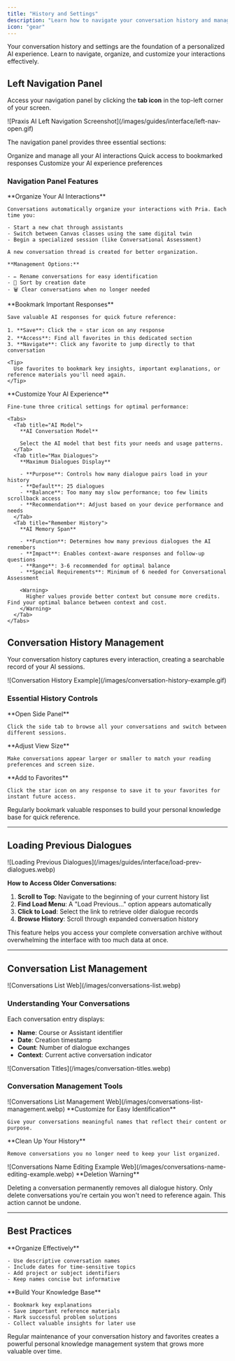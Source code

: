 ```yaml
---
title: "History and Settings"
description: "Learn how to navigate your conversation history and manage your interactions with Praxis AI."
icon: "gear"
---
```


<Info>
  Your conversation history and settings are the foundation of a personalized AI experience. Learn to navigate, organize, and customize your interactions effectively.
</Info>

## Left Navigation Panel

Access your navigation panel by clicking the **tab icon** in the top-left corner of your screen.

<Frame caption="Opening the left navigation panel reveals your conversation management tools">
  ![Praxis AI Left Navigation Screenshot](/images/guides/interface/left-nav-open.gif)
</Frame>

The navigation panel provides three essential sections:

<CardGroup cols={3}>
  <Card title="Conversations" icon="comments">
    Organize and manage all your AI interactions
  </Card>
  <Card title="Favorites" icon="star">
    Quick access to bookmarked responses
  </Card>
  <Card title="Settings" icon="gear">
    Customize your AI experience preferences
  </Card>
</CardGroup>

### Navigation Panel Features

<AccordionGroup>
  <Accordion title="Conversations" icon="comments">
    **Organize Your AI Interactions**

    Conversations automatically organize your interactions with Pria. Each time you:

    - Start a new chat through assistants
    - Switch between Canvas classes using the same digital twin
    - Begin a specialized session (like Conversational Assessment)

    A new conversation thread is created for better organization.

    **Management Options:**

    - ✏️ Rename conversations for easy identification
    - 📅 Sort by creation date
    - 🗑️ Clear conversations when no longer needed
  </Accordion>
  <Accordion title="Favorites" icon="star">
    **Bookmark Important Responses**

    Save valuable AI responses for quick future reference:

    1. **Save**: Click the ⭐ star icon on any response
    2. **Access**: Find all favorites in this dedicated section
    3. **Navigate**: Click any favorite to jump directly to that conversation

    <Tip>
      Use favorites to bookmark key insights, important explanations, or reference materials you'll need again.
    </Tip>
  </Accordion>
  <Accordion title="Settings" icon="gear">
    **Customize Your AI Experience**

    Fine-tune three critical settings for optimal performance:

    <Tabs>
      <Tab title="AI Model">
        **AI Conversation Model**

        Select the AI model that best fits your needs and usage patterns.
      </Tab>
      <Tab title="Max Dialogues">
        **Maximum Dialogues Display**

        - **Purpose**: Controls how many dialogue pairs load in your history
        - **Default**: 25 dialogues
        - **Balance**: Too many may slow performance; too few limits scrollback access
        - **Recommendation**: Adjust based on your device performance and needs
      </Tab>
      <Tab title="Remember History">
        **AI Memory Span**

        - **Function**: Determines how many previous dialogues the AI remembers
        - **Impact**: Enables context-aware responses and follow-up questions
        - **Range**: 3-6 recommended for optimal balance
        - **Special Requirements**: Minimum of 6 needed for Conversational Assessment

        <Warning>
          Higher values provide better context but consume more credits. Find your optimal balance between context and cost.
        </Warning>
      </Tab>
    </Tabs>
  </Accordion>
</AccordionGroup>

## Conversation History Management

Your conversation history captures every interaction, creating a searchable record of your AI sessions.

<Frame caption="Navigate and manage your conversation history with intuitive controls">
  ![Conversation History Example](/images/conversation-history-example.gif)
</Frame>

### Essential History Controls

<Steps>
  <Step title="Navigate" icon="compass">
    **Open Side Panel**

    Click the side tab to browse all your conversations and switch between different sessions.
  </Step>
  <Step title="Resize Display" icon="expand">
    **Adjust View Size**

    Make conversations appear larger or smaller to match your reading preferences and screen size.
  </Step>
  <Step title="Bookmark Responses" icon="star">
    **Add to Favorites**

    Click the star icon on any response to save it to your favorites for instant future access.
  </Step>
</Steps>

<Tip>
  Regularly bookmark valuable responses to build your personal knowledge base for quick reference.
</Tip>

---

## Loading Previous Dialogues

<Frame caption="Access older conversations by loading previous dialogue history">
  ![Loading Previous Dialogues](/images/guides/interface/load-prev-dialogues.webp)
</Frame>

**How to Access Older Conversations:**

1. **Scroll to Top**: Navigate to the beginning of your current history list
2. **Find Load Menu**: A "Load Previous..." option appears automatically
3. **Click to Load**: Select the link to retrieve older dialogue records
4. **Browse History**: Scroll through expanded conversation history

<Info>
  This feature helps you access your complete conversation archive without overwhelming the interface with too much data at once.
</Info>

---

## Conversation List Management

<Frame caption="Your conversations list showing different AI interactions and management options">
  ![Conversations List Web](/images/conversations-list.webp)
</Frame>

### Understanding Your Conversations

Each conversation entry displays:

- **Name**: Course or Assistant identifier
- **Date**: Creation timestamp
- **Count**: Number of dialogue exchanges
- **Context**: Current active conversation indicator

<Frame caption="Identify your current conversation context at the top of the dialogue">
  ![Conversation Titles](/images/conversation-titles.webp)
</Frame>

### Conversation Management Tools

<Frame caption="Rename, organize, or delete conversations as needed">
  ![Conversations List Management Web](/images/conversations-list-management.webp)
</Frame>

<CardGroup cols={2}>
  <Card title="Rename Conversations" icon="pen">
    **Customize for Easy Identification**

    Give your conversations meaningful names that reflect their content or purpose.
  </Card>
  <Card title="🗑️ Delete Conversations" icon="trash">
    **Clean Up Your History**

    Remove conversations you no longer need to keep your list organized.
  </Card>
</CardGroup>

<Frame caption="Edit conversation names for better organization">
  ![Conversations Name Editing Example Web](/images/conversations-name-editing-example.webp)
</Frame>

<Danger>
  **Deletion Warning**

  Deleting a conversation permanently removes all dialogue history. Only delete conversations you're certain you won't need to reference again. This action cannot be undone.
</Danger>

---

## Best Practices

<CardGroup cols={2}>
  <Card title="Naming Strategy" icon="tag">
    **Organize Effectively**

    - Use descriptive conversation names
    - Include dates for time-sensitive topics
    - Add project or subject identifiers
    - Keep names concise but informative
  </Card>
  <Card title="Favorites Strategy" icon="star">
    **Build Your Knowledge Base**

    - Bookmark key explanations
    - Save important reference materials
    - Mark successful problem solutions
    - Collect valuable insights for later use
  </Card>
</CardGroup>

<Tip>
  Regular maintenance of your conversation history and favorites creates a powerful personal knowledge management system that grows more valuable over time.
</Tip>